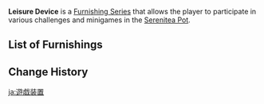 {{Terminology Infobox
|image = Item Leisure Device Rhythmic Sprinter.png
|type  = Furnishing Series
}}
'''Leisure Device''' is a [[Furnishing Series]] that allows the player to participate in various challenges and minigames in the [[Serenitea Pot]].

==List of Furnishings==
{{Furnishings by Category Table|Leisure Device|header=[[Furnishings]] in the Leisure Device Series|interaction=1}}

==Change History==
{{Change History|2.3}}
[[Category:Leisure Device| ]]

[[ja:遊戯装置]]